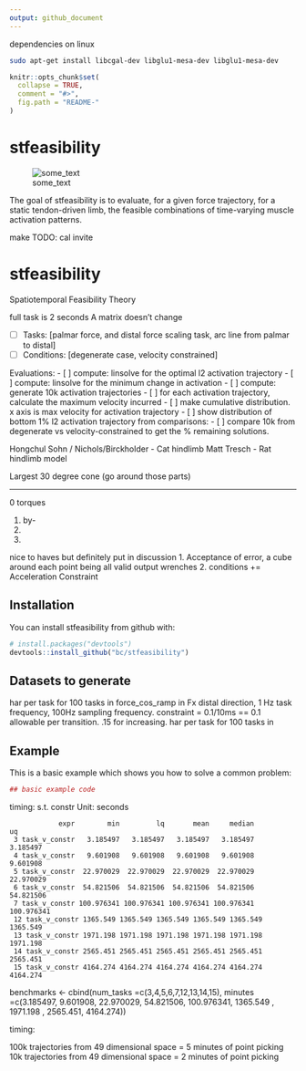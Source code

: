 ```yaml
---
output: github_document
---
```

dependencies on linux
```bash
sudo apt-get install libcgal-dev libglu1-mesa-dev libglu1-mesa-dev
```
```r
knitr::opts_chunk$set(
  collapse = TRUE,
  comment = "#>",
  fig.path = "README-"
)
```

# stfeasibility

![some_text](https://user-images.githubusercontent.com/13772726/41803667-211f53bc-7640-11e8-9f5d-a91df3a62712.png)

The goal of stfeasibility is to evaluate, for a given force trajectory, for a static tendon-driven limb, the feasible combinations of time-varying muscle activation patterns.

make TODO: cal invite


# stfeasibility
Spatiotemporal Feasibility Theory

full task is 2 seconds
A matrix doesn't change

- [ ] Tasks: [palmar force, and distal force scaling task, arc line from palmar to distal]
- [ ] Conditions: [degenerate case, velocity constrained]

Evaluations:
	- [ ] compute: linsolve for the optimal l2 activation trajectory
	- [ ] compute: linsolve for the minimum change in activation
	- [ ] compute: generate 10k activation trajectories
		- [ ] for each activation trajectory, calculate the maximum velocity incurred
				- [ ] make cumulative distribution. x axis is max velocity for activation trajectory
		- [ ] show distribution of bottom 1% l2 activation trajectory from
comparisons: 
	- [ ] compare 10k from degenerate vs velocity-constrained to get the % remaining solutions.


Hongchul Sohn / Nichols/Birckholder - Cat hindlimb
Matt Tresch - Rat hindlimb model

Largest 30 degree cone (go around those parts)

--------------

0 torques

1. by-
2.
3.


nice to haves but definitely put in discussion
1. Acceptance of error, a cube around each point being all valid output wrenches
2. conditions += Acceleration Constraint




## Installation

You can install stfeasibility from github with:

```r
# install.packages("devtools")
devtools::install_github("bc/stfeasibility")
```

## Datasets to generate
har per task for 100 tasks in force_cos_ramp in Fx distal direction, 1 Hz task frequency, 100Hz sampling frequency. constraint = 0.1/10ms == 0.1 allowable per transition. .15 for increasing.
har per task for 100 tasks in 

## Example

This is a basic example which shows you how to solve a common problem:

```r
## basic example code
```


timing: s.t. constr
Unit: seconds
```
            expr        min         lq       mean     median         uq
 3 task_v_constr   3.185497   3.185497   3.185497   3.185497   3.185497
 4 task_v_constr   9.601908   9.601908   9.601908   9.601908   9.601908
 5 task_v_constr  22.970029  22.970029  22.970029  22.970029  22.970029
 6 task_v_constr  54.821506  54.821506  54.821506  54.821506  54.821506
 7 task_v_constr 100.976341 100.976341 100.976341 100.976341 100.976341
 12 task_v_constr 1365.549 1365.549 1365.549 1365.549 1365.549 1365.549  
 13 task_v_constr 1971.198 1971.198 1971.198 1971.198 1971.198 1971.198  
 14 task_v_constr 2565.451 2565.451 2565.451 2565.451 2565.451 2565.451
 15 task_v_constr 4164.274 4164.274 4164.274 4164.274 4164.274 4164.274
 ```

benchmarks <- cbind(num_tasks =c(3,4,5,6,7,12,13,14,15), minutes =c(3.185497,
9.601908,
22.970029,
54.821506,
100.976341,
1365.549  ,
1971.198  ,
2565.451,
4164.274))




timing:

100k trajectories from 49 dimensional space = 5 minutes of point picking
10k trajectories from 49 dimensional space = 2 minutes of point picking
